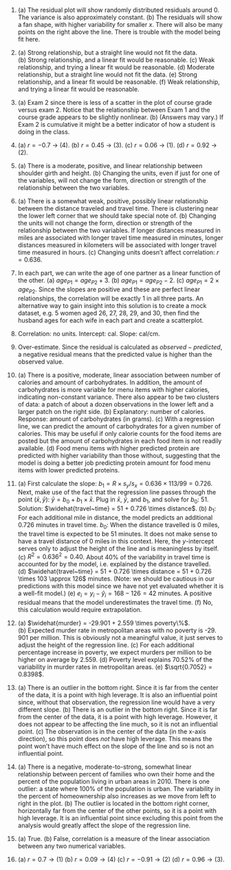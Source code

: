 1. \(a) The residual plot will show randomly distributed residuals around 0. The variance is also approximately constant. (b) The residuals will show a fan shape, with higher variability for smaller $x$. There will also be many points on the right above the line. There is trouble with the model being fit here.

1. \(a) Strong relationship, but a straight line would not fit the data. (b) Strong relationship, and a linear fit would be reasonable. (c) Weak relationship, and trying a linear fit would be reasonable. (d) Moderate relationship, but a straight line would not fit the data. (e) Strong relationship, and a linear fit would be reasonable. (f) Weak relationship, and trying a linear fit would be reasonable.

1. \(a) Exam 2 since there is less of a scatter in the plot of course grade versus exam 2. Notice that the relationship between Exam 1 and the course grade appears to be slightly nonlinear. (b) (Answers may vary.) If Exam 2 is cumulative it might be a better indicator of how a student is doing in the class.

1. \(a) $r = -0.7$ $\rightarrow$ (4). (b) $r = 0.45$ $\rightarrow$ (3). (c) $r = 0.06$ $\rightarrow$ (1). (d) $r = 0.92$ $\rightarrow$ (2).

1. \(a) There is a moderate, positive, and linear relationship between shoulder girth and height. (b) Changing the units, even if just for one of the variables, will not change the form, direction or strength of the relationship between the two variables.

1. \(a) There is a somewhat weak, positive, possibly linear relationship between the distance traveled and travel time. There is clustering near the lower left corner that we should take special note of. (b) Changing the units will not change the form, direction or strength of the relationship between the two variables. If longer distances measured in miles are associated with longer travel time measured in minutes, longer distances measured in kilometers will be associated with longer travel time measured in hours. (c) Changing units doesn't affect correlation: $r = 0.636$.

1. In each part, we can write the age of one partner as a linear function of the other. (a) $age_{P1} = age_{P2} + 3$. (b) $age_{P1} = age_{P2} - 2$. (c) $age_{P1} = 2 \times age_{P2}$. Since the slopes are positive and these are perfect linear relationships, the correlation will be exactly 1 in all three parts. An alternative way to gain insight into this solution is to create a mock dataset, e.g. 5 women aged 26, 27, 28, 29, and 30, then find the husband ages for each wife in each part and create a scatterplot.

1. Correlation: no units. Intercept: cal. Slope: cal/cm.

1. Over-estimate. Since the residual is calculated as $observed - predicted$, a negative residual means that the predicted value is higher than the observed value.

1. \(a) There is a positive, moderate, linear association between number of calories and amount of carbohydrates. In addition, the amount of carbohydrates is more variable for menu items with higher calories, indicating non-constant variance. There also appear to be two clusters of data: a patch of about a dozen observations in the lower left and a larger patch on the right side. (b) Explanatory: number of calories. Response: amount of carbohydrates (in grams). (c) With a regression line, we can predict the amount of carbohydrates for a given number of calories. This may be useful if only calorie counts for the food items are posted but the amount of carbohydrates in each food item is not readily available. (d) Food menu items with higher predicted protein are predicted with higher variability than those without, suggesting that the model is doing a better job predicting protein amount for food menu items with lower predicted proteins.

1. \(a) First calculate the slope: $b_1 = R\times s_y/s_x = 0.636 \times 113 / 99 = 0.726$. Next, make use of the fact that the regression line passes through the point $(\bar{x},\bar{y})$: $\bar{y} = b_0 + b_1 \times \bar{x}$. Plug in $\bar{x}$, $\bar{y}$, and $b_1$, and solve for $b_0$: 51. Solution: $\widehat{travel~time} = 51 + 0.726 \times distance$. (b) $b_1$: For each additional mile in distance, the model predicts an additional 0.726 minutes in travel time. $b_0$: When the distance travelled is 0 miles, the travel time is expected to be 51 minutes. It does not make sense to have a travel distance of 0 miles in this context. Here, the $y$-intercept serves only to adjust the height of the line and is meaningless by itself. (c) $R^2 = 0.636^2 = 0.40$. About 40% of the variability in travel time is accounted for by the model, i.e. explained by the distance travelled. (d) $\widehat{travel~time} = 51 + 0.726 \times distance  = 51 + 0.726 \times 103 \approx 126$ minutes. (Note: we should be cautious in our predictions with this model since we have not yet evaluated whether it is a well-fit model.) (e) $e_i = y_i - \hat{y}_i = 168 - 126 = 42$ minutes. A positive residual means that the model underestimates the travel time. (f) No, this calculation would require extrapolation.

1. \(a) $\widehat{murder} = -29.901 + 2.559 \times poverty\%$. (b) Expected murder rate in metropolitan areas with no poverty is -29. 901 per million. This is obviously not a meaningful value, it just serves to adjust the height of the regression line. (c) For each additional percentage increase in poverty, we expect murders per million to be higher on average by 2.559. (d) Poverty level explains 70.52% of the variability in murder rates in metropolitan areas. (e) $\sqrt{0.7052} = 0.8398$.

1. \(a) There is an outlier in the bottom right. Since it is far from the center of the data, it is a point with high leverage. It is also an influential point since, without that observation, the regression line would have a very different slope. (b) There is an outlier in the bottom right. Since it is far from the center of the data, it is a point with high leverage. However, it does not appear to be affecting the line much, so it is not an influential point. (c) The observation is in the center of the data (in the x-axis direction), so this point does *not* have high leverage. This means the point won't have much effect on the slope of the line and so is not an influential point.

1. \(a) There is a negative, moderate-to-strong, somewhat linear relationship between percent of families who own their home and the percent of the population living in urban areas in 2010. There is one outlier: a state where 100% of the population is urban. The variability in the percent of homeownership also increases as we move from left to right in the plot. (b) The outlier is located in the bottom right corner, horizontally far from the center of the other points, so it is a point with high leverage. It is an influential point since excluding this point from the analysis would greatly affect the slope of the regression line.

1. \(a) True. (b) False, correlation is a measure of the linear association between any two numerical variables.

1. \(a) $r = 0.7 \to (1)$ (b) $r = 0.09 \to (4)$ (c) $r = -0.91 \to (2)$ (d) $r = 0.96 \to (3)$.
